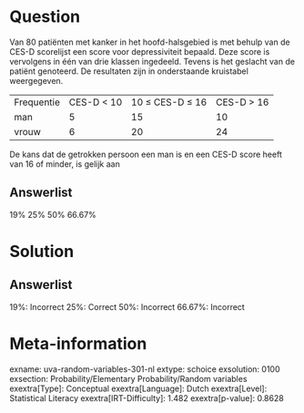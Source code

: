 Question
========

Van 80 patiënten met kanker in het hoofd-halsgebied is met behulp van de
CES-D scorelijst een score voor depressiviteit bepaald. Deze score is
vervolgens in één van drie klassen ingedeeld. Tevens is het geslacht van
de patiënt genoteerd. De resultaten zijn in onderstaande kruistabel
weergegeven.

  ------------ ------------- ----------------- -------------
  Frequentie   CES-D \< 10   10 ≤ CES-D ≤ 16   CES-D \> 16
  man          5             15                10
  vrouw        6             20                24
  ------------ ------------- ----------------- -------------

De kans dat de getrokken persoon een man is en een CES-D score heeft van
16 of minder, is gelijk aan

Answerlist
----------

19%
25%
50%
66.67%

Solution
========

Answerlist
----------

19%: Incorrect
25%: Correct
50%: Incorrect
66.67%: Incorrect

Meta-information
================
exname: uva-random-variables-301-nl
extype: schoice
exsolution: 0100
exsection: Probability/Elementary Probability/Random variables
exextra[Type]: Conceptual
exextra[Language]: Dutch
exextra[Level]: Statistical Literacy
exextra[IRT-Difficulty]: 1.482
exextra[p-value]: 0.8628

